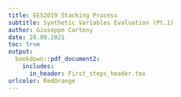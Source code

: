 ```yaml
---
title: EES2019 Stacking Process 
subtitle: Synthetic Variables Evaluation (Pt.1)
author: Giuseppe Carteny
date: 20.09.2021 
toc: true
output: 
  bookdown::pdf_document2:
    includes:
      in_header: First_steps_header.tex
urlcolor: RedOrange
--- 
```


```r



```


<!-- # Summarizing evaluation and workarounds  -->
  
  <!-- The creation of documents summarizing synthetic variables estimation is needed, first and foremost,  -->
  <!-- because synthetic variables are the only variables of the SDM created with regression models. Hence, we  -->
  <!-- must provide a summary of the estimation process to the prospective SDM users. Second, as already noted,  -->
  <!-- part of said regression models (especially logistic models) return problematic coefficients and some of  -->
  <!-- them do not convergence. Consequently, for transparency and reproducibility sake, we must provide an  -->
  <!-- explanation of how we dealt with said issues.  -->